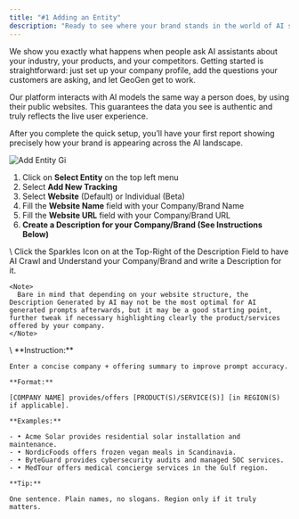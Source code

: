 ```yaml
---
title: "#1 Adding an Entity"
description: "Ready to see where your brand stands in the world of AI search? GeoGen is the clearest path to knowing."
---
```


We show you exactly what happens when people ask AI assistants about your industry, your products, and your competitors. Getting started is straightforward: just set up your company profile, add the questions your customers are asking, and let GeoGen get to work.

<Info>
  Our platform interacts with AI models the same way a person does, by using their public websites. This guarantees the data you see is authentic and truly reflects the live user experience.
</Info>

After you complete the quick setup, you’ll have your first report showing precisely how your brand is appearing across the AI landscape.

![Add Entity Gi](/images/add-entity.gif)

1. Click on **Select Entity** on the top left menu
2. Select **Add New Tracking**
3. Select **Website** (Default) or Individual (Beta)
4. Fill the **Website Name** field with your Company/Brand Name
5. Fill the **Website URL** field with your Company/Brand URL
6. **Create a Description for your Company/Brand (See Instructions Below)**

<Columns cols={2}>
  <Card title="AI Generated Description" icon="sparkles" iconType="regular" color="#62279b">
    \
    Click the Sparkles Icon on at the Top-Right of the Description Field to have AI Crawl and Understand your Company/Brand and write a Description for it.

    <Note>
      Bare in mind that depending on your website structure, the Description Generated by AI may not be the most optimal for AI generated prompts afterwards, but it may be a good starting point, further tweak if necessary highlighting clearly the product/services offered by your company.
    </Note>
  </Card>
  <Card title="Manual Description" icon="pencil" iconType="duotone" color="#62279b">
    \
    **Instruction:**

    Enter a concise company + offering summary to improve prompt accuracy.

    **Format:**

    [COMPANY NAME] provides/offers [PRODUCT(S)/SERVICE(S)] [in REGION(S) if applicable].

    **Examples:**

    - • Acme Solar provides residential solar installation and maintenance.
    - • NordicFoods offers frozen vegan meals in Scandinavia.
    - • ByteGuard provides cybersecurity audits and managed SOC services.
    - • MedTour offers medical concierge services in the Gulf region.

    **Tip:**

    One sentence. Plain names, no slogans. Region only if it truly matters.
  </Card>
</Columns>